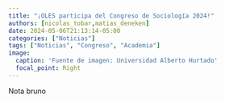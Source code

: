 ```yaml
---
title: "¡OLES participa del Congreso de Sociología 2024!"
authors: [nicolas_tobar,matias_deneken]
date: 2024-05-06T21:13:14-05:00
categories: ["Noticias"]
tags: ["Noticias", "Congreso", "Academia"]
image:
  caption: 'Fuente de imagen: Universidad Alberto Hurtado'
  focal_point: Right
---
```


Nota bruno
